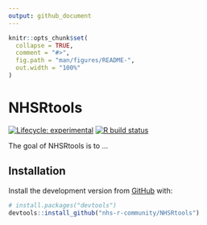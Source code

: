 ```yaml
---
output: github_document
---
```


<!-- README.md is generated from README.Rmd. Please edit that file -->

```r
knitr::opts_chunk$set(
  collapse = TRUE,
  comment = "#>",
  fig.path = "man/figures/README-",
  out.width = "100%"
)
```

# NHSRtools

<!-- badges: start -->
[![Lifecycle: experimental](https://img.shields.io/badge/lifecycle-experimental-orange.svg)](https://www.tidyverse.org/lifecycle/#experimental)
[![R build status](https://github.com/nhs-r-community/NHSRtools/workflows/R-CMD-check/badge.svg)](https://github.com/nhs-r-community/NHSRtools/actions)
<!-- badges: end -->

The goal of NHSRtools is to ...

## Installation

Install the development version from [GitHub](https://github.com/) with:

``` r
# install.packages("devtools")
devtools::install_github("nhs-r-community/NHSRtools")
```

